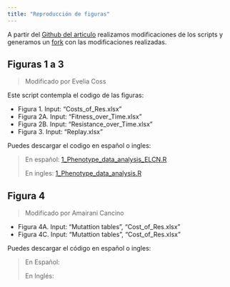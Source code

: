 ---
title: "Reproducción de figuras"
---

A partir del [Github del articulo](https://github.com/reenadebray/loss-of-resistance) realizamos modificaciones de los scripts y generamos un [fork](https://github.com/EveliaCoss/loss-of-resistance) con las modificaciones realizadas.

## Figuras 1 a 3

> Modificado por Evelia Coss

Este script contempla el codigo de las figuras:

- Figura 1. Input: "Costs_of_Res.xlsx"
- Figura 2A. Input: "Fitness_over_Time.xlsx"
- Figura 2B. Input: "Resistance_over_Time.xlsx"
- Figura 3. Input: "Replay.xlsx"

Puedes descargar el codigo en español o ingles:

> En español: [1_Phenotype_data_analysis_ELCN.R](https://github.com/R-Ladies-Morelia/Reprohack2024/blob/main/Grupo2/1_Phenotype_data_analysis_ELCN.R)
> 
> En ingles: [1_Phenotype_data_analysis.R](https://github.com/EveliaCoss/loss-of-resistance/blob/main/1_Phenotype_data_analysis.R)

## Figura 4

> Modificado por Amairani Cancino

- Figura 4A. Input: "Mutattion tables", "Cost_of_Res.xlsx"
- Figura 4C. Input: "Mutattion tables", "Cost_of_Res.xlsx"

Puedes descargar el código en español o ingles: 

> En Español: 
>
> En Inglés: 
